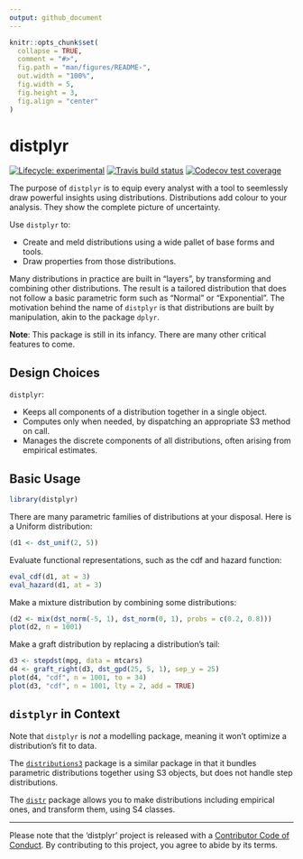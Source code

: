 ```yaml
---
output: github_document
---
```


<!-- README.md is generated from README.Rmd. Please edit that file -->

```r
knitr::opts_chunk$set(
  collapse = TRUE,
  comment = "#>",
  fig.path = "man/figures/README-",
  out.width = "100%",
  fig.width = 5, 
  fig.height = 3, 
  fig.align = "center"
)
```
# distplyr

<!-- badges: start -->
[![Lifecycle: experimental](https://img.shields.io/badge/lifecycle-experimental-orange.svg)](https://www.tidyverse.org/lifecycle/#experimental)
[![Travis build status](https://travis-ci.org/vincenzocoia/distplyr.svg?branch=master)](https://travis-ci.org/vincenzocoia/distplyr)
[![Codecov test coverage](https://codecov.io/gh/vincenzocoia/distplyr/branch/master/graph/badge.svg)](https://codecov.io/gh/vincenzocoia/distplyr?branch=master)
<!-- badges: end -->

The purpose of `distplyr` is to equip every analyst with a tool to seemlessly draw powerful insights using distributions. Distributions add colour to your analysis. They show the complete picture of uncertainty.

Use `distplyr` to:

- Create and meld distributions using a wide pallet of base forms and tools.
- Draw properties from those distributions.

Many distributions in practice are built in "layers", by transforming and combining other distributions. The result is a tailored distribution that does not follow a basic parametric form such as "Normal" or "Exponential". The motivation behind the name of `distplyr` is that distributions are built by manipulation, akin to the package `dplyr`.

**Note**: This package is still in its infancy. There are many other critical features to come.

## Design Choices

`distplyr`:

- Keeps all components of a distribution together in a single object.
- Computes only when needed, by dispatching an appropriate S3 method on call.
- Manages the discrete components of all distributions, often arising from empirical estimates.

## Basic Usage


```r
library(distplyr)
```

There are many parametric families of distributions at your disposal. Here is a Uniform distribution:

```r
(d1 <- dst_unif(2, 5))
```

Evaluate functional representations, such as the cdf and hazard function:

```r
eval_cdf(d1, at = 3)
eval_hazard(d1, at = 3)
```

Make a mixture distribution by combining some distributions:

```r
(d2 <- mix(dst_norm(-5, 1), dst_norm(0, 1), probs = c(0.2, 0.8)))
plot(d2, n = 1001)
```

Make a graft distribution by replacing a distribution's tail:

```r
d3 <- stepdst(mpg, data = mtcars)
d4 <- graft_right(d3, dst_gpd(25, 5, 1), sep_y = 25)
plot(d4, "cdf", n = 1001, to = 34)
plot(d3, "cdf", n = 1001, lty = 2, add = TRUE)
```



## `distplyr` in Context

Note that `distplyr` is _not_ a modelling package, meaning it won't optimize a distribution's fit to data.

The [`distributions3`](https://cran.r-project.org/web/packages/distributions3/index.html) package is a similar package in that it bundles parametric distributions together using S3 objects, but does not handle step distributions.

The [`distr`](https://cran.r-project.org/web/packages/distr/index.html) package allows you to make distributions including empirical ones, and transform them, using S4 classes. 

-----

Please note that the 'distplyr' project is released with a
[Contributor Code of Conduct](CODE_OF_CONDUCT.md).
By contributing to this project, you agree to abide by its terms.

